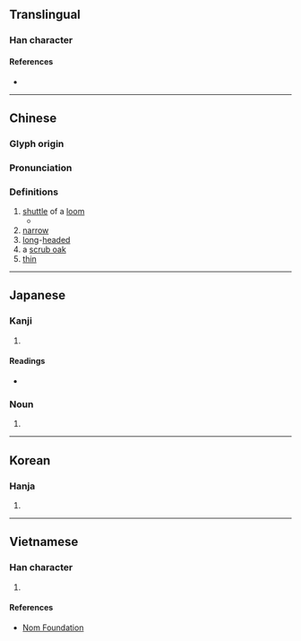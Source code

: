 {{character info/new}}
==Translingual==

===Han character===
{{Han char|rn=75|rad=木|as=04|sn=8|four=47922|canj=DNIN,XDNIN|ids=⿰木予}}

====References====
* {{Han ref|kx=0514.080|dkj=14513|dj=0901.120|hdz=21176.040|uh=677C|ud=26492|bh=AA56|bd=43606}}

----

==Chinese==
{{zh-forms}}

===Glyph origin===
{{Han etym}}

===Pronunciation===
{{zh-pron
|m=zhù,shù
|c=cyu5
|mc=y
|oc=y
|ma=
|cat=n,a
}}

===Definitions===
{{zh-hanzi}}

# [[shuttle]] of a [[loom]]
#* {{zh-x|昔 孟母 ，擇 鄰 處，子 不 學，斷 機杼|Of old, {{w|Mencius}} chose a neighborhood. And when her child would not learn, she would break the '''shuttle''' from the loom.|ref=Sanzijing}}
# [[narrow]]
# [[long]]-[[head]]ed
# a [[scrub oak]]
# [[thin]]

----

==Japanese==

===Kanji===
{{ja-kanji|grade=|rs=木04}}

# {{defn|lang=ja|sort=木04}}

====Readings====
* {{ja-readings|on=[[ちょ]] (cho), [[しょ]] (sho)|kun=[[ひ]] (hi), [[どんぐり]] (donguri)}}

===Noun===
{{ja-noun|ひ}}

# {{alternative form of|梭|lang=ja}}

----

==Korean==

===Hanja===
{{ko-hanja|hangeul=저|eumhun=|rv=jeo|mr=chŏ|y=ce}}

# {{defn|lang=ko|sort=木04}}

----

==Vietnamese==

===Han character===
{{vi-readings|rs=木04|hanviet=trữ}}

# {{defn|lang=vi|sort=木04}}

====References====
* [http://nomfoundation.org/common/nom_details.php?codepoint=677c Nom Foundation]